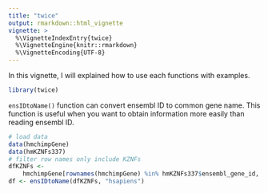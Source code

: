 ```yaml
---
title: "twice"
output: rmarkdown::html_vignette
vignette: >
  %\VignetteIndexEntry{twice}
  %\VignetteEngine{knitr::rmarkdown}
  %\VignetteEncoding{UTF-8}
---
```


In this vignette, I will explained how to use each functions with examples.
```r
library(twice)
```

`ensIDtoName()` function can convert ensembl ID to common gene name. This function is useful when you want to obtain information more easily than reading ensembl ID.
```r
# load data
data(hmchimpGene)
data(hmKZNFs337)
# filter row names only include KZNFs
dfKZNFs <- 
    hmchimpGene[rownames(hmchimpGene) %in% hmKZNFs337$ensembl_gene_id, ]
df <- ensIDtoName(dfKZNFs, "hsapiens")
```

